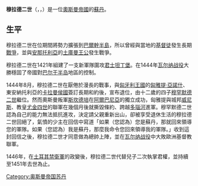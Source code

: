 {{unreferenced|time=2020-04-23T06:37:19+00:00}}
{{noteTA
|1 = zh-cn:奥斯曼;zh-tw:鄂圖曼;zh-hk:鄂圖曼;
}}
{{Infobox royalty
| name         = 穆拉德二世<br>{{lang|ota|مراد ثانى}}<br>{{lang|tr|II. Murad}}
| title        = [[苏丹_(称谓)|苏丹]]
| titletext    = 
| more         = 
| type         = 
| image        = II._Murat.jpg
| alt          = 
| caption      = 
| succession   = 第6任[[奥斯曼帝国苏丹列表|奥斯曼帝国苏丹]]
| reign        = 1421年5月26日 – 1444年8月
| coronation   = 
| cor-type     = 
| predecessor  = [[穆罕默德一世_(奥斯曼帝国)|穆罕默德一世]]
| regent       = 
| reg-type     = 
| successor    = [[穆罕默德二世_(奥斯曼帝国)|穆罕默德二世]]
| reign1        = 1446年9月 – 1451年2月3日
| predecessor1  = [[穆罕默德二世_(奥斯曼帝国)|穆罕默德二世]]
| successor1    = [[穆罕默德二世_(奥斯曼帝国)|穆罕默德二世]]
| spouse       = 
| spouse-type  = 
| issue        = 
| full name    = 穆拉德·本·穆罕默德汗<br>Murad bin Mehemmed Han
| house        = [[奥斯曼王朝|奥斯曼]]
| house-type   = 王朝
| father       = [[穆罕默德一世_(奥斯曼帝国)|穆罕默德一世]]
| mother       = 
| birth_date   = {{birth date|1404|6|16}}
| birth_place  = 
| death_date   = {{death date and age|1451|2|3|1404|6|16}}
| death_place  = 
| burial_date  = 
| burial_place = 
| signature_type = [[花押_(奥斯曼帝国苏丹)|花押]]
| signature    = Tughra of Murad II.svg
| religion = 伊斯兰教
}}
'''穆拉德二世'''（{{lang-ota|مراد ثانى}}，{{lang-tr|II. Murad}}，{{bd|1404年|6月|1451年|2月3日|catIdx=}}）是一位[[奧斯曼帝國|奧斯曼帝國]]的[[苏丹_(称谓)|蘇丹]]。

==生平==
穆拉德二世在位期間將勢力擴張到[[巴爾幹半島|巴爾幹半島]]，所以曾經與當地的[[基督徒|基督徒]]發生長期[[戰爭|戰爭]]，並與[[安那托利亞|安那托利亞]]的[[土庫曼|土庫曼]][[王公|王公]]發生戰爭。

穆拉德二世在1421年組建了一支新軍隊圍攻[[君士坦丁堡|君士坦丁堡]]。在1444年[[瓦尔纳战役|瓦尔纳战役]]大勝穩固了帝國對[[巴尔干半岛|巴尔干半岛]]地區的控制。

1444年8月，穆拉德二世在厭倦於漫長的戰事，與[[匈牙利王國|匈牙利王國]]的[[匈雅提·亞諾什|匈雅提·亞諾什]]、東安納托利亞的[[卡拉曼侯國|卡拉曼侯國]]簽訂長期和約後，宣布退位，由十二歲的四子[[穆罕默德二世_(奧斯曼帝國)|穆罕默德二世]]繼位。然而奧斯曼叛軍[[斯坎德培|斯坎德培]]在[[阿爾巴尼亞|阿爾巴尼亞]]的獨立成功，匈雅提與城邦[[威尼斯|威尼斯]]、教皇[[尤金四世|尤金四世]]的聯軍在幾個月後就撕毀條約、跨越[[多瑙河|多瑙河]]進軍。穆罕默德二世認為自己的能力無法抵抗進攻，決定請父親重新出山，卻被享受退休生活的穆拉德二世回絕了，氣憤的少主在回信中寫道「如果（您認為）您是蘇丹，那就回來領導您的軍隊。如果（您認為）我是蘇丹，那麼我命令您回來領導我的軍隊。」收到這封回信之後，穆拉德二世才同意做為總帥上陣，並在[[瓦尔纳战役|瓦尔纳战役]]中大敗歐洲基督教聯軍。

1446年，在[[土耳其禁衛軍|土耳其禁衛軍]]的政變後，穆拉德二世代替兒子二次執掌君權，並持續至1451年去世為止。


{{s-start}}
{{s-hou|[[奧斯曼王朝|奧斯曼王朝]]|1404年|6月|1451年|2月3日}} 
{{s-reg|}}
{{s-bef|before=[[穆罕默德一世_(奧斯曼帝國)|穆罕默德一世]]}}
{{s-ttl|title=[[奧斯曼帝國蘇丹列表|奧斯曼帝國蘇丹]]|years=1421年5月26日–1444年8月}}
{{s-aft|after=[[穆罕默德二世_(奧斯曼帝國)|穆罕默德二世]]}}
{{s-bef|before=[[穆罕默德二世_(奧斯曼帝國)|穆罕默德二世]]}}
{{s-ttl|title=[[奧斯曼帝國蘇丹列表|奧斯曼帝國蘇丹]]|years=1446年9月–1451年2月3日}}
{{s-aft|after=[[穆罕默德二世_(奧斯曼帝國)|穆罕默德二世]]}}
{{s-end}}

{{奧斯曼帝國蘇丹}}

{{Authority control}}
[[Category:奥斯曼帝国苏丹|Category:奥斯曼帝国苏丹]]